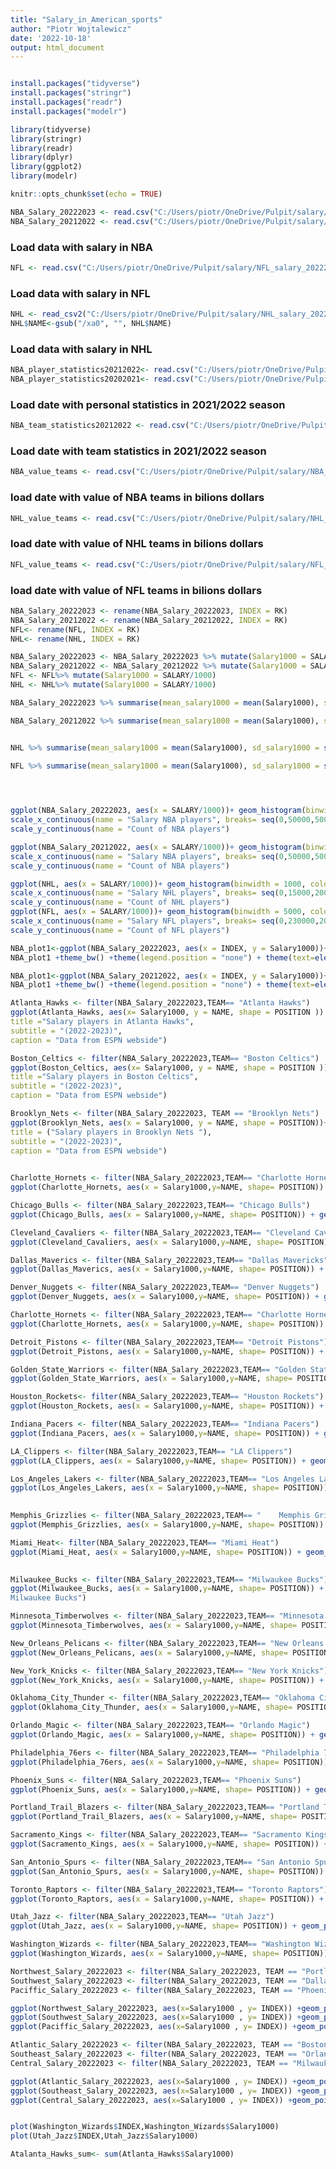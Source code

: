 ```yaml
---
title: "Salary_in_American_sports"
author: "Piotr Wojtalewicz"
date: '2022-10-18'
output: html_document
---
```


```r

```

```r
install.packages("tidyverse")
install.packages("stringr")
install.packages("readr")
install.packages("modelr")

```

```r
library(tidyverse)
library(stringr)
library(readr)
library(dplyr)
library(ggplot2)
library(modelr)
```

```r
knitr::opts_chunk$set(echo = TRUE)
```

```r
NBA_Salary_20222023 <- read.csv("C:/Users/piotr/OneDrive/Pulpit/salary/NBA_salary_20222023.csv", sep = ";")
NBA_Salary_20212022 <- read.csv("C:/Users/piotr/OneDrive/Pulpit/salary/NBA_salary_20212022.csv", sep = ";")
```

### Load data with salary in NBA

```r
NFL <- read.csv("C:/Users/piotr/OneDrive/Pulpit/salary/NFL_salary_20222023.csv", sep = ";")
```

### Load data with salary in NFL

```r
NHL <- read_csv2("C:/Users/piotr/OneDrive/Pulpit/salary/NHL_salary_20222023.csv")
NHL$NAME<-gsub("/xa0", "", NHL$NAME)
```

### Load data with salary in NHL

```r
NBA_player_statistics20212022<- read.csv("C:/Users/piotr/OneDrive/Pulpit/salary/NBA_total_statistic_20212022.csv", sep = ";")
NBA_player_statistics20202021<- read.csv("C:/Users/piotr/OneDrive/Pulpit/salary/NBA_total_statistic_20202021.csv", sep = ";")

```

### Load date with personal statistics in 2021/2022 season

```r
NBA_team_statistics20212022 <- read.csv("C:/Users/piotr/OneDrive/Pulpit/salary/NBA_team_statistics_20212022.csv", sep = ";")
```

### Load date with team statistics in 2021/2022 season

```r
NBA_value_teams <- read.csv("C:/Users/piotr/OneDrive/Pulpit/salary/NBA_value_team_20212022.csv", sep = ";")
```

### load date with value of NBA teams in bilions dollars

```r
NHL_value_teams <- read.csv("C:/Users/piotr/OneDrive/Pulpit/salary/NHL_value_team_20212022.csv", sep = ";")
```

### load date with value of NHL teams in bilions dollars

```r
NFL_value_teams <- read.csv("C:/Users/piotr/OneDrive/Pulpit/salary/NFL_team_value.csv", sep = ";")
```

### load date with value of NFL teams in bilions dollars

```r
NBA_Salary_20222023 <- rename(NBA_Salary_20222023, INDEX = RK)
NBA_Salary_20212022 <- rename(NBA_Salary_20212022, INDEX = RK)
NFL<- rename(NFL, INDEX = RK)
NHL<- rename(NHL, INDEX = RK)

```

```r
NBA_Salary_20222023 <- NBA_Salary_20222023 %>% mutate(Salary1000 = SALARY/1000)
NBA_Salary_20212022 <- NBA_Salary_20212022 %>% mutate(Salary1000 = SALARY/1000)
NFL <- NFL%>% mutate(Salary1000 = SALARY/1000)
NHL <- NHL%>% mutate(Salary1000 = SALARY/1000)
```

```r
NBA_Salary_20222023 %>% summarise(mean_salary1000 = mean(Salary1000), sd_salary1000 = sqrt(var(Salary1000)), median_salary1000= median(Salary1000), min_salary1000 = min(Salary1000), max_salary1000 = max(Salary1000))

NBA_Salary_20212022 %>% summarise(mean_salary1000 = mean(Salary1000), sd_salary1000 = sqrt(var(Salary1000)), median_salary1000= median(Salary1000), min_salary1000 = min(Salary1000), max_salary1000 = max(Salary1000))


NHL %>% summarise(mean_salary1000 = mean(Salary1000), sd_salary1000 = sqrt(var(Salary1000)), median_salary1000= median(Salary1000), min_salary1000 = min(Salary1000), max_salary1000 = max(Salary1000))

NFL %>% summarise(mean_salary1000 = mean(Salary1000), sd_salary1000 = sqrt(var(Salary1000)), median_salary1000= median(Salary1000), min_salary1000 = min(Salary1000), max_salary1000 = max(Salary1000))


  
```

```r
ggplot(NBA_Salary_20222023, aes(x = SALARY/1000))+ geom_histogram(binwidth = 2000, color="black", fill = "green") +
scale_x_continuous(name = "Salary NBA players", breaks= seq(0,50000,5000)) + ggtitle("Plot of salary in NBA") + theme_dark()+ 
scale_y_continuous(name = "Count of NBA players")

ggplot(NBA_Salary_20212022, aes(x = SALARY/1000))+ geom_histogram(binwidth = 2000, color="black", fill = "green") +
scale_x_continuous(name = "Salary NBA players", breaks= seq(0,50000,5000)) + ggtitle("Plot of salary in NBA") + theme_dark()+ 
scale_y_continuous(name = "Count of NBA players")

ggplot(NHL, aes(x = SALARY/1000))+ geom_histogram(binwidth = 1000, color="black", fill = "blue") +
scale_x_continuous(name = "Salary NHL players", breaks= seq(0,15000,2000)) + ggtitle("Plot of salary in NHL") + theme_dark()+ 
scale_y_continuous(name = "Count of NHL players") 
ggplot(NFL, aes(x = SALARY/1000))+ geom_histogram(binwidth = 5000, color="black", fill = "red") +
scale_x_continuous(name = "Salary NFL players", breaks= seq(0,230000,20000)) + ggtitle("Plot of salary in NFL") + theme_dark()+ 
scale_y_continuous(name = "Count of NFL players")


```


```r
NBA_plot1<-ggplot(NBA_Salary_20222023, aes(x = INDEX, y = Salary1000))+stat_smooth(size = 3)+ geom_point()
NBA_plot1 +theme_bw() +theme(legend.position = "none") + theme(text=element_text(size=15)) + ggtitle("Salary in thousands of dollars (2022/2023)")

NBA_plot1<-ggplot(NBA_Salary_20212022, aes(x = INDEX, y = Salary1000))+stat_smooth(size = 3)+ geom_point()
NBA_plot1 +theme_bw() +theme(legend.position = "none") + theme(text=element_text(size=15)) + ggtitle("Salary in thousands of dollars (2021/2022)")

```


```r
Atlanta_Hawks <- filter(NBA_Salary_20222023,TEAM== "Atlanta Hawks")
ggplot(Atlanta_Hawks, aes(x= Salary1000, y = NAME, shape = POSITION )) + geom_point() + labs (
title ="Salary players in Atlanta Hawks", 
subtitle = "(2022-2023)",
caption = "Data from ESPN webside")

Boston_Celtics <- filter(NBA_Salary_20222023,TEAM== "Boston Celtics")
ggplot(Boston_Celtics, aes(x= Salary1000, y = NAME, shape = POSITION )) + geom_point() + labs (
title ="Salary players in Boston Celtics", 
subtitle = "(2022-2023)",
caption = "Data from ESPN webside")

Brooklyn_Nets <- filter(NBA_Salary_20222023, TEAM == "Brooklyn Nets")
ggplot(Brooklyn_Nets, aes(x = Salary1000, y = NAME, shape = POSITION))+ geom_point()+ labs( 
title = ("Salary players in Brooklyn Nets "),
subtitle = "(2022-2023)",
caption = "Data from ESPN webside")

	
Charlotte_Hornets <- filter(NBA_Salary_20222023,TEAM== "Charlotte Hornets")
ggplot(Charlotte_Hornets, aes(x = Salary1000,y=NAME, shape= POSITION)) + geom_point() + labs (title = "Salary players in Charlotte Hornets")

Chicago_Bulls <- filter(NBA_Salary_20222023,TEAM== "Chicago Bulls")
ggplot(Chicago_Bulls, aes(x = Salary1000,y=NAME, shape= POSITION)) + geom_point() + labs (title = "Salary players in Chicago Bulls")

Cleveland_Cavaliers <- filter(NBA_Salary_20222023,TEAM== "Cleveland Cavaliers")
ggplot(Cleveland_Cavaliers, aes(x = Salary1000,y=NAME, shape= POSITION)) + geom_point() + labs (title = "Salary players in Cleveland Cavaliers")

Dallas_Maverics <- filter(NBA_Salary_20222023,TEAM== "Dallas Mavericks")
ggplot(Dallas_Maverics, aes(x = Salary1000,y=NAME, shape= POSITION)) + geom_point() + labs (title = "Salary players in Dallas Mavericks")

Denver_Nuggets <- filter(NBA_Salary_20222023,TEAM== "Denver Nuggets")
ggplot(Denver_Nuggets, aes(x = Salary1000,y=NAME, shape= POSITION)) + geom_point() + labs (title = "Salary players in Denver Nuggets")

Charlotte_Hornets <- filter(NBA_Salary_20222023,TEAM== "Charlotte Hornets")
ggplot(Charlotte_Hornets, aes(x = Salary1000,y=NAME, shape= POSITION)) + geom_point() + labs (title = "Salary players in Charlotte Hornets")

Detroit_Pistons <- filter(NBA_Salary_20222023,TEAM== "Detroit Pistons")
ggplot(Detroit_Pistons, aes(x = Salary1000,y=NAME, shape= POSITION)) + geom_point() + labs (title = "Salary players in Detroit Pistons")

Golden_State_Warriors <- filter(NBA_Salary_20222023,TEAM== "Golden State Warriors")
ggplot(Golden_State_Warriors, aes(x = Salary1000,y=NAME, shape= POSITION)) + geom_point() + labs (title = "Salary players in Golden State Warriors")

Houston_Rockets<- filter(NBA_Salary_20222023,TEAM== "Houston Rockets")
ggplot(Houston_Rockets, aes(x = Salary1000,y=NAME, shape= POSITION)) + geom_point() + labs (title = "Salary players in Houston Rockets")

Indiana_Pacers <- filter(NBA_Salary_20222023,TEAM== "Indiana Pacers")
ggplot(Indiana_Pacers, aes(x = Salary1000,y=NAME, shape= POSITION)) + geom_point() + labs (title = "Salary players in Indiana Pacers")

LA_Clippers <- filter(NBA_Salary_20222023,TEAM== "LA Clippers")
ggplot(LA_Clippers, aes(x = Salary1000,y=NAME, shape= POSITION)) + geom_point() + labs (title = "Salary players in 	LA Clippers")

Los_Angeles_Lakers <- filter(NBA_Salary_20222023,TEAM== "Los Angeles Lakers")
ggplot(Los_Angeles_Lakers, aes(x = Salary1000,y=NAME, shape= POSITION)) + geom_point() + labs (title = "Salary players in Los Angeles Lakers")

	
Memphis_Grizzlies <- filter(NBA_Salary_20222023,TEAM== "	Memphis Grizzlies")
ggplot(Memphis_Grizzlies, aes(x = Salary1000,y=NAME, shape= POSITION)) + geom_point() + labs (title = "Salary players in Memphis Grizzlies")

Miami_Heat<- filter(NBA_Salary_20222023,TEAM== "Miami Heat")
ggplot(Miami_Heat, aes(x = Salary1000,y=NAME, shape= POSITION)) + geom_point() + labs (title = "Salary players in Miami Heat")

	
Milwaukee_Bucks <- filter(NBA_Salary_20222023,TEAM== "Milwaukee Bucks")
ggplot(Milwaukee_Bucks, aes(x = Salary1000,y=NAME, shape= POSITION)) + geom_point() + labs (title = "Salary players in 
Milwaukee Bucks")

Minnesota_Timberwolves <- filter(NBA_Salary_20222023,TEAM== "Minnesota Timberwolves")
ggplot(Minnesota_Timberwolves, aes(x = Salary1000,y=NAME, shape= POSITION)) + geom_point() + labs (title = "Salary players in Minnesota Timberwolves")

New_Orleans_Pelicans <- filter(NBA_Salary_20222023,TEAM== "New Orleans Pelicans")
ggplot(New_Orleans_Pelicans, aes(x = Salary1000,y=NAME, shape= POSITION)) + geom_point() + labs (title = "Salary players in 	New Orleans Pelicans")

New_York_Knicks <- filter(NBA_Salary_20222023,TEAM== "New York Knicks")
ggplot(New_York_Knicks, aes(x = Salary1000,y=NAME, shape= POSITION)) + geom_point() + labs (title = "Salary players in New York Knicks")

Oklahoma_City_Thunder <- filter(NBA_Salary_20222023,TEAM== "Oklahoma City Thunder")
ggplot(Oklahoma_City_Thunder, aes(x = Salary1000,y=NAME, shape= POSITION)) + geom_point() + labs (title = "Salary players in Oklahoma City Thunder")

Orlando_Magic <- filter(NBA_Salary_20222023,TEAM== "Orlando Magic")
ggplot(Orlando_Magic, aes(x = Salary1000,y=NAME, shape= POSITION)) + geom_point() + labs (title = "Salary players in Orlando Magic")

Philadelphia_76ers <- filter(NBA_Salary_20222023,TEAM== "Philadelphia 76ers")
ggplot(Philadelphia_76ers, aes(x = Salary1000,y=NAME, shape= POSITION)) + geom_point() + labs (title = "Salary players in Philadelphia 76ers")

Phoenix_Suns <- filter(NBA_Salary_20222023,TEAM== "Phoenix Suns")
ggplot(Phoenix_Suns, aes(x = Salary1000,y=NAME, shape= POSITION)) + geom_point() + labs (title = "Salary players in Phoenix Suns")

Portland_Trail_Blazers <- filter(NBA_Salary_20222023,TEAM== "Portland Trail Blazers")
ggplot(Portland_Trail_Blazers, aes(x = Salary1000,y=NAME, shape= POSITION)) + geom_point() + labs (title = "Salary players in Portland Trail Blazers")

Sacramento_Kings <- filter(NBA_Salary_20222023,TEAM== "Sacramento Kings")
ggplot(Sacramento_Kings, aes(x = Salary1000,y=NAME, shape= POSITION)) + geom_point() + labs (title = "Salary players in Sacramento Kings")

San_Antonio_Spurs <- filter(NBA_Salary_20222023,TEAM== "San Antonio Spurs")
ggplot(San_Antonio_Spurs, aes(x = Salary1000,y=NAME, shape= POSITION)) + geom_point() + labs (title = "Salary players in San Antonio Spurs")

Toronto_Raptors <- filter(NBA_Salary_20222023,TEAM== "Toronto Raptors")
ggplot(Toronto_Raptors, aes(x = Salary1000,y=NAME, shape= POSITION)) + geom_point() + labs (title = "Salary players in Toronto Raptors")

Utah_Jazz <- filter(NBA_Salary_20222023,TEAM== "Utah Jazz")
ggplot(Utah_Jazz, aes(x = Salary1000,y=NAME, shape= POSITION)) + geom_point() + labs (title = "Salary players in Utah Jazz")

Washington_Wizards <- filter(NBA_Salary_20222023,TEAM== "Washington Wizards")
ggplot(Washington_Wizards, aes(x = Salary1000,y=NAME, shape= POSITION)) + geom_point() + labs (title = "Salary players in Washington Wizards")

```



```r
Northwest_Salary_20222023 <- filter(NBA_Salary_20222023, TEAM == "Portland Trail Blazers"|  TEAM == "Utah Jazz"|  TEAM =="Denver Nuggets" |  TEAM =="Minnesota Timberwolves" |  TEAM =="Oklahoma City Thunder")
Southwest_Salary_20222023 <- filter(NBA_Salary_20222023, TEAM == "Dallas Mavericks" | TEAM == "Houston Rockets"| TEAM == "San Antonio Spurs"| TEAM == "Memphis Grizzlies")
Paciffic_Salary_20222023 <- filter(NBA_Salary_20222023, TEAM == "Phoenix Suns"| TEAM == "Golden State Warriors" | TEAM == "LA Clippers" | TEAM == "Los Angeles Lakers" | TEAM == "Sacramento Kings")
```




```r
ggplot(Northwest_Salary_20222023, aes(x=Salary1000 , y= INDEX)) +geom_point() + facet_wrap(~TEAM)
ggplot(Southwest_Salary_20222023, aes(x=Salary1000 , y= INDEX)) +geom_point() + facet_wrap(~TEAM)
ggplot(Paciffic_Salary_20222023, aes(x=Salary1000 , y= INDEX)) +geom_point() + facet_wrap(~TEAM)

```

```r
Atlantic_Salary_20222023 <- filter(NBA_Salary_20222023, TEAM == "Boston Celtics"|  TEAM == "Brooklyn Nets"|  TEAM =="New York Knicks" |  TEAM =="Philadelphia 76ers" |  TEAM =="Toronto Raptors")
Southeast_Salary_20222023 <- filter(NBA_Salary_20222023, TEAM == "Orlando Magic"| TEAM == "Miami Heat"| TEAM == "Atlanta Hawks"| TEAM == "Charlotte Hornets"| TEAM == "Washington Wizards")
Central_Salary_20222023 <- filter(NBA_Salary_20222023, TEAM == "Milwaukee Bucks"| TEAM == "Indiana Pacers"| TEAM == "Chicago Bulls"| TEAM == "Cleveland Cavaliers"| TEAM == "Detroit Pistons")
```






```r
ggplot(Atlantic_Salary_20222023, aes(x=Salary1000 , y= INDEX)) +geom_point() + facet_wrap(~TEAM)
ggplot(Southeast_Salary_20222023, aes(x=Salary1000 , y= INDEX)) +geom_point() + facet_wrap(~TEAM)
ggplot(Central_Salary_20222023, aes(x=Salary1000 , y= INDEX)) +geom_point() + facet_wrap(~TEAM)

```


```r

```
```r
plot(Washington_Wizards$INDEX,Washington_Wizards$Salary1000)
plot(Utah_Jazz$INDEX,Utah_Jazz$Salary1000)


```



```r
Atalanta_Hawks_sum<- sum(Atlanta_Hawks$Salary1000)

```







